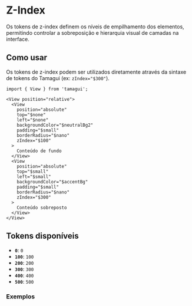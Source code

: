 

<Meta of={ZIndexStories} />

# Z-Index

Os tokens de z-index definem os níveis de empilhamento dos elementos, permitindo controlar a sobreposição e hierarquia visual de camadas na interface.

## Como usar

Os tokens de z-index podem ser utilizados diretamente através da sintaxe de tokens do Tamagui (ex: `zIndex="$300"`).

```tsx
import { View } from 'tamagui';

<View position="relative">
  <View
    position="absolute"
    top="$none"
    left="$none"
    backgroundColor="$neutralBg2"
    padding="$small"
    borderRadius="$nano"
    zIndex="$100"
  >
    Conteúdo de fundo
  </View>
  <View
    position="absolute"
    top="$small"
    left="$small"
    backgroundColor="$accentBg"
    padding="$small"
    borderRadius="$nano"
    zIndex="$300"
  >
    Conteúdo sobreposto
  </View>
</View>
```

## Tokens disponíveis

- **`0`**: `0`
- **`100`**: `100`
- **`200`**: `200`
- **`300`**: `300`
- **`400`**: `400`
- **`500`**: `500`

### Exemplos

<Canvas of={ZIndexStories.Default} />
